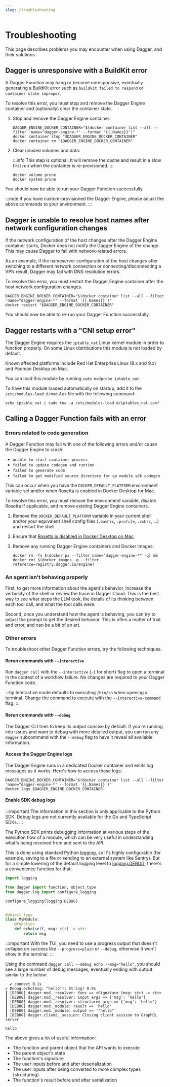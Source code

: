 ```yaml
---
slug: /troubleshooting
---
```


# Troubleshooting

This page describes problems you may encounter when using Dagger, and their solutions.

## Dagger is unresponsive with a BuildKit error

A Dagger Function may hang or become unresponsive, eventually generating a BuildKit error such as `buildkit failed to respond` or `container state improper`.

To resolve this error, you must stop and remove the Dagger Engine container and (optionally) clear the container state.

1. Stop and remove the Dagger Engine container:

   ```shell
   DAGGER_ENGINE_DOCKER_CONTAINER="$(docker container list --all --filter 'name=^dagger-engine-*' --format '{{.Names}}')"
   docker container stop "$DAGGER_ENGINE_DOCKER_CONTAINER"
   docker container rm "$DAGGER_ENGINE_DOCKER_CONTAINER"
   ```

1. Clear unused volumes and data:

   :::info
   This step is optional. It will remove the cache and result in a slow first run when the container is re-provisioned.
   :::

   ```shell
   docker volume prune
   docker system prune
   ```

You should now be able to run your Dagger Function successfully.

:::note
If you have custom-provisioned the Dagger Engine, please adjust the above commands to your environment.
:::

## Dagger is unable to resolve host names after network configuration changes

If the network configuration of the host changes after the Dagger Engine container starts, Docker does not notify the Dagger Engine of the change. This may cause Dagger to fail with network-related errors.

As an example, if the nameserver configuration of the host changes after switching to a different network connection or connecting/disconnecting a VPN result, Dagger may fail with DNS resolution errors.

To resolve this error, you must restart the Dagger Engine container after the host network configuration changes.

```shell
DAGGER_ENGINE_DOCKER_CONTAINER="$(docker container list --all --filter 'name=^dagger-engine-*' --format '{{.Names}}')"
docker restart "$DAGGER_ENGINE_DOCKER_CONTAINER"
```

You should now be able to re-run your Dagger Function successfully.

## Dagger restarts with a "CNI setup error"

The Dagger Engine requires the `iptable_nat` Linux kernel module in order to function properly. On some Linux distributions this module is not loaded by default.

Known affected platforms include Red Hat Enterprise Linux (8.x and 9.x) and Podman Desktop on Mac.

You can load this module by running `sudo modprobe iptable_nat`.

To have this module loaded automatically on startup, add it to the `/etc/modules-load.d/modules` file with the following command:

```shell
echo iptable_nat | sudo tee -a /etc/modules-load.d/iptables_nat.conf
```

## Calling a Dagger Function fails with an error

### Errors related to code generation

A Dagger Function may fail with one of the following errors and/or cause the Dagger Engine to crash:

- `unable to start container process`
- `failed to update codegen and runtime`
- `failed to generate code`
- `failed to get modified source directory for go module sdk codegen`

This can occur when you have the `DOCKER_DEFAULT_PLATFORM` environment variable set and/or when Rosetta is enabled in Docker Desktop for Mac.

To resolve this error, you must remove the environment variable, disable Rosetta if applicable, and remove existing Dagger Engine containers.

1. Remove the `DOCKER_DEFAULT_PLATFORM` variable in your current shell and/or your equivalent shell config files (`.bashrc`, `.profile`, `.zshrc`, ...) and restart the shell.
1. Ensure that [Rosetta is disabled in Docker Desktop on Mac](https://docs.docker.com/desktop/settings/mac/).
1. Remove any running Dagger Engine containers and Docker images:

    ```shell
    docker rm -fv $(docker ps --filter name="dagger-engine-*" -q) && docker rmi $(docker images -q --filter reference=registry.dagger.io/engine)
    ```

### An agent isn't behaving properly

First, to get more information about the agent's behavior, increase the verbosity of the shell or review the trace in Dagger Cloud. This is the best way to see what steps the LLM took, the details of its thinking between each tool call, and what the tool calls were.

Second, once you understand how the agent is behaving, you can try to adjust the prompt to get the desired behavior. This is often a matter of trial and error, and can be a bit of an art.

### Other errors

To troubleshoot other Dagger Function errors, try the following techniques.

#### Rerun commands with `--interactive`

Run `dagger call` with the `--interactive` (`-i` for short) flag to open a terminal in the context of a workflow failure. No changes are required to your Dagger Function code.

:::tip
Interactive mode defaults to executing `/bin/sh` when opening a terminal. Change the command to execute with the `--interactive-command` flag.
:::

#### Rerun commands with `--debug`

The Dagger CLI tries to keep its output concise by default. If you're running
into issues and want to debug with more detailed output, you can run any `dagger`
subcommand with the `--debug` flag to have it reveal all available information.

#### Access the Dagger Engine logs

The Dagger Engine runs in a dedicated Docker container and emits log messages as it works. Here's how to access these logs:

```shell
DAGGER_ENGINE_DOCKER_CONTAINER="$(docker container list --all --filter 'name=^dagger-engine-*' --format '{{.Names}}')"
docker logs $DAGGER_ENGINE_DOCKER_CONTAINER
```

#### Enable SDK debug logs

:::important
The information in this section is only applicable to the Python SDK. Debug logs are not currently available for the Go and TypeScript SDKs.
:::

The Python SDK prints debugging information at various steps of the execution
flow of a module, which can be very useful in understanding what's being
received from and sent to the API.

This is done using standard Python [logging](https://docs.python.org/3/howto/logging.html),
so it's highly configurable (for example, saving to a file or sending to an
external system like Sentry). But for a simple lowering of the default logging
level to [logging.DEBUG](https://docs.python.org/3/library/logging.html#logging.DEBUG),
there's a convenience function for that:

```python
import logging

from dagger import function, object_type
from dagger.log import configure_logging

configure_logging(logging.DEBUG)


@object_type
class MyModule:
    @function
    def echo(self, msg: str) -> str:
        return msg
```

:::important
With the TUI, you need to use a progress output that doesn't collapse on success
like `--progress=plain` or `--debug`, otherwise it won't show in the terminal.
:::

Using the command `dagger call --debug echo --msg="hello"`, you should see a large number of debug messages, eventually ending with output similar to the below:

```
  ✔ connect 0.1s
✔ Debug.echo(msg: "hello"): String! 0.9s
┃ [DEBUG] dagger.mod._resolver: func => <Signature (msg: str) -> str>
┃ [DEBUG] dagger.mod._resolver: input args => {'msg': 'hello'}
┃ [DEBUG] dagger.mod._resolver: structured args => {'msg': 'hello'}
┃ [DEBUG] dagger.mod._module: result => 'hello'
┃ [DEBUG] dagger.mod._module: output => '"hello"'
┃ [DEBUG] dagger.client._session: Closing client session to GraphQL server

hello
```

The above gives a lot of useful information:
- The function and parent object that the API wants to execute
- The parent object's state
- The function's signature
- The user inputs before and after deserialization
- The user inputs after being converted to more complex types (structuring)
- The function's result before and after serialization
